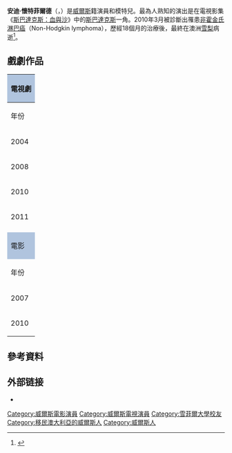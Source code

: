 {{Infobox entertainer
| type = 男演员
| image = Andy Whitfield by Gage Skidmore.jpg
| Name = Andy Whitfield
| Born = {{birth date|1971|10|17}}
| birthplace = {{UK}}[[威爾斯|威爾斯]],Amlwch
| Died = {{Death date and age|2011|9|11|1971|10|17}}
| deathplace = {{AUS}}[[新南威爾斯州|新南威爾斯州]],[[悉尼|雪梨]]
| Occupation = [[模特兒|模特兒]]、[[演員|演員]]
| 活跃年代 = 2004 - 2011
| spouse = Vashti Whitfield 
| children = 2
| imdb = 1813878
}}
'''安迪·懷特菲爾德'''（{{lang|en|Andy Whitfield}}，{{bd|1971年|10月17日|2011年|9月11日|catIdx=Whitfield}}）是[[威爾斯|威爾斯]]籍演員和模特兒。最為人熟知的演出是在電視影集《[[斯巴達克斯：血與沙|斯巴達克斯：血與沙]]》中的[[斯巴達克斯|斯巴達克斯]]一角。2010年3月被診斷出罹患[[非霍金氏淋巴癌|非霍金氏淋巴癌]]（Non-Hodgkin lymphoma），歷經18個月的治療後，最終在澳洲[[悉尼市|雪梨]]病逝<ref>{{Cite web |url=http://news.163.com/11/0913/11/7DR2S3N500014AED.html |title=“斯巴达克斯”患淋巴癌去世(图) - 网易新闻 |access-date=2011-09-17 |archive-date=2018-09-27 |archive-url=https://web.archive.org/web/20180927204524/http://news.163.com/11/0913/11/7DR2S3N500014AED.html |dead-url=no }}</ref>。

==戲劇作品==
{|border="2" cellpadding="4" cellspacing="0" style="margin: 1em 1em 1em 0; background: #f9f9f9; border: 1px #aaa solid; border-collapse: collapse; font-size: 90%;"
|- bgcolor="#CCCCCC" align="center"
!colspan="4" style="background: LightSteelBlue;"|電視劇
|- bgcolor="#CCCCCC" align="center"
!年份
!名稱
!角色
!備註
|-
|2004
|''All Saints (TV series)|All Saints''
|Matthew Parkes 
|"Opening Up" (season 2, episode 7)
|-
|rowspan="3"|2008
|''The Strip (Australian TV series)|The Strip''
|Charlie Palmer
|(season 1, episode 2)<br>(season 1, episode 7)
|-
|''Packed to the Rafters''
|Nick Leigh
|"All in the Planning" (season 1, episode 10)
|-
|''McLeod's Daughters''
|Brett Samuels 
|"Nowhere to Hide" (season 8, episode 4)
|-
|rowspan="1"|2010
|''Spartacus: Blood and Sand''
|Spartacus
|Lead Role
|-
|2011
|''Spartacus: Gods of the Arena''
|Spartacus (voice / uncredited)
|"The Bitter End"  (season 1, episode 6)
|-
|- bgcolor="#CCCCCC" align="center"
!colspan="4" style="background: LightSteelBlue;"|電影
|- bgcolor="#CCCCCC" align="center"
!年份
!名稱
!角色
!備註
|-
|rowspan="1"|2007
|''Gabriel (film)|Gabriel''
|Gabriel
|Lead Role
|-
|2010
|''The Clinic (2010 film)|The Clinic''
|Cameron Marshall
|
|}
==參考資料==
{{Reflist}}

== 外部链接 ==
* {{Imdb name|1813878}}

{{normdaten}}
{{DEFAULTSORT:Whitfield}}
[[Category:威爾斯電影演員|Category:威爾斯電影演員]]
[[Category:威爾斯電視演員|Category:威爾斯電視演員]]
[[Category:雪菲爾大學校友|Category:雪菲爾大學校友]]
[[Category:移民澳大利亞的威爾斯人|Category:移民澳大利亞的威爾斯人]]
[[Category:威爾斯人|Category:威爾斯人]]